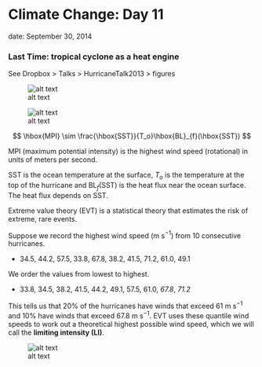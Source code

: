 Climate Change: Day 11
=====================
date: September 30, 2014

### Last Time: tropical cyclone as a heat engine

See Dropbox > Talks > HurricaneTalk2013 > figures

![alt text](ColdvsWarmCore.jpg)

![alt text](heatEngine.jpg)

$$
\hbox{MPI} \sim \frac{\hbox{SST}}{T_o}\hbox{BL}_{f}(\hbox{SST})
$$

MPI (maximum potential intensity) is the highest wind speed (rotational) in units of meters per second.

SST is the ocean temperature at the surface, $T_o$ is the temperature at the top of the hurricane and BL$_{f}$(SST) is the heat flux near the ocean surface. The heat flux depends on SST.

Extreme value theory (EVT) is a statistical theory that estimates the risk of extreme, rare events.

Suppose we record the highest wind speed (m s$^{-1}$) from 10 consecutive hurricanes.

* 34.5, 44.2, 57.5, 33.8, 67.8, 38.2, 41.5, 71.2, 61.0, 49.1

We order the values from lowest to highest.

* 33.8, 34.5, 38.2, 41.5, 44.2, 49.1, 57.5, 61.0, *67.8*, *71.2*

This tells us that 20% of the hurricanes have winds that exceed 61 m s$^{-1}$ and 10% have winds that exceed 67.8 m s$^{-1}$. EVT uses these quantile wind speeds to work out a theoretical highest possible wind speed, which we will call the **limiting intensity (LI)**.

![alt text](LimitingIntensity.png)
